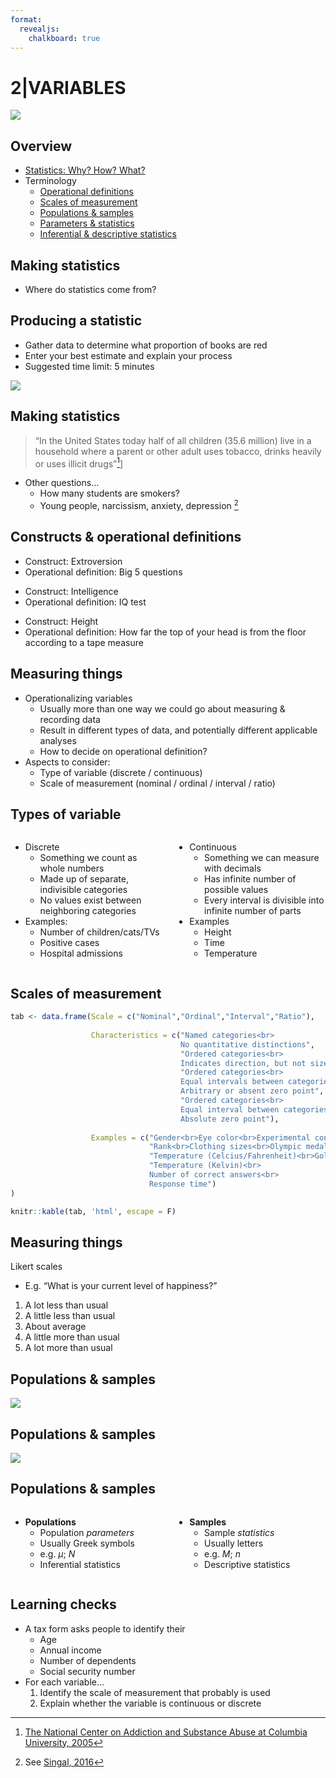```yaml
---
format: 
  revealjs:
    chalkboard: true
---
```


# 2|VARIABLES

![](covers/02_variables.png)



## Overview

- [Statistics: Why? How? What?](#making-statistics)
- Terminology
    - [Operational definitions](#constructs-operational-definitions)
    - [Scales of measurement]
    - [Populations & samples](#populations-samples)
    - [Parameters & statistics](#populations-samples-2)
    - [Inferential & descriptive statistics](#populations-samples-2)



## Making statistics


- Where do statistics come from?


## Producing a statistic

- Gather data to determine what proportion of books are red
- Enter your best estimate and explain your process
- Suggested time limit: 5 minutes

![](media/book.jpg)



## Making statistics

> "In the United States today half of all children (35.6 million) live in a household where a parent or other adult uses tobacco, drinks heavily or uses illicit drugs"^[[The National Center on  Addiction and Substance Abuse at Columbia University, 2005](https://web.archive.org/web/20191017204229/https://www.centeronaddiction.org/addiction-research/reports/family-matters-substance-abuse-and-american-family)
]]

- Other questions...
  - How many students are smokers?
  - Young people, narcissism, anxiety, depression ^[See [Singal, 2016](https://www.thecut.com/2016/03/for-80-years-young-americans-have-been-getting-more-anxious-and-depressed.html)]



## Constructs & operational definitions

- Construct: Extroversion
- Operational definition: Big 5 questions

::: {.fragment}
- Construct: Intelligence
- Operational definition: IQ test
:::

:::{.fragment}
- Construct: Height
- Operational definition: How far the top of your head is from the floor according to a tape measure
:::

## Measuring things

- Operationalizing variables
  - Usually more than one way we could go about measuring & recording data
  - Result in different types of data, and potentially different applicable analyses
  - How to decide on operational definition?
- Aspects to consider:
  - Type of variable (discrete / continuous)
  - Scale of measurement (nominal / ordinal / interval / ratio)


## Types of variable {.smaller}

:::: {.columns}

::: {.column width="50%"}
- Discrete
  - Something we count as whole numbers
  - Made up of separate, indivisible categories
  - No values exist between neighboring categories
- Examples:
  - Number of children/cats/TVs
  - Positive cases
  - Hospital admissions
:::

::: {.column width="50%"} 
- Continuous
  - Something we can measure with decimals
  - Has infinite number of possible values
  - Every interval is divisible into infinite number of parts
- Examples
  - Height
  - Time
  - Temperature
:::

::::

## Scales of measurement {.smaller}

```r
tab <- data.frame(Scale = c("Nominal","Ordinal","Interval","Ratio"),
                  
                  Characteristics = c("Named categories<br>
                                      No quantitative distinctions",
                                      "Ordered categories<br>
                                      Indicates direction, but not size of difference",
                                      "Ordered categories<br>
                                      Equal intervals between categories<br>
                                      Arbitrary or absent zero point",
                                      "Ordered categories<br>
                                      Equal interval between categories<br>
                                      Absolute zero point"),
                  
                  Examples = c("Gender<br>Eye color<br>Experimental condition",
                               "Rank<br>Clothing sizes<br>Olympic medals",
                               "Temperature (Celcius/Fahrenheit)<br>Golf scores",
                               "Temperature (Kelvin)<br>
                               Number of correct answers<br>
                               Response time")
)

knitr::kable(tab, 'html', escape = F)

```


## Measuring things

Likert scales

- E.g. "What is your current level of happiness?"

::: {.center}
1. A lot less than usual
2. A little less than usual
3. About average
4. A little more than usual
5. A lot more than usual
:::

## Populations & samples

![](media/pop-sample.gif)


## Populations & samples

![](media/pop-sample-ani.gif)

## Populations & samples

:::: {.columns}

::: {.column width="50%"}
- __Populations__
  - Population *parameters*
  - Usually Greek symbols
  - e.g. $\mu$; $N$
  - Inferential statistics
:::

::: {.column width="50%"}
- __Samples__
  - Sample *statistics*
  - Usually letters
  - e.g. $M$; $n$
  - Descriptive statistics
:::

::::


## Learning checks

- A tax form asks people to identify their
  - Age
  - Annual income
  - Number of dependents
  - Social security number
- For each variable...
  1. Identify the scale of measurement that probably is used
  2. Explain whether the variable is continuous or discrete
